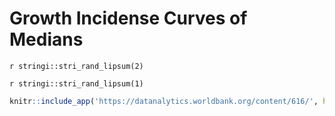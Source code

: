 # Growth Incidense Curves of Medians
`r stringi::stri_rand_lipsum(2)`


`r stringi::stri_rand_lipsum(1)`

```r
knitr::include_app('https://datanalytics.worldbank.org/content/616/', height = '600px')
```


